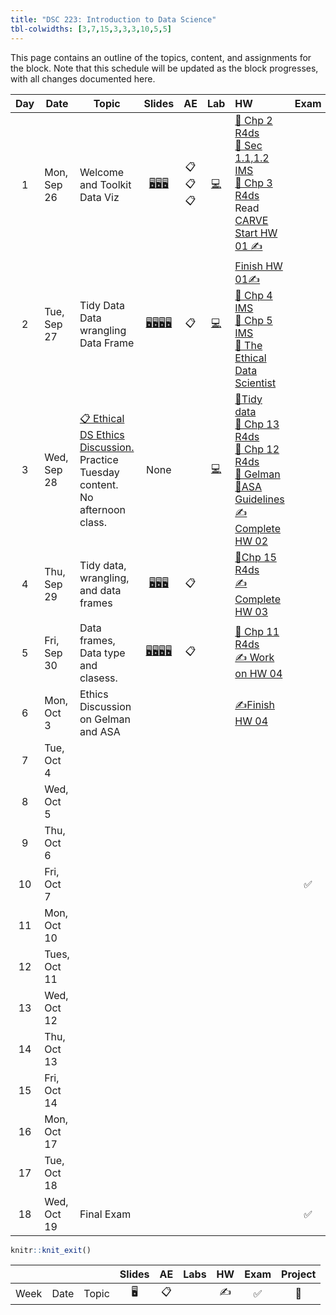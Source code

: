 ```yaml
---
title: "DSC 223: Introduction to Data Science"
tbl-colwidths: [3,7,15,3,3,3,10,5,5]
---
```


This page contains an outline of the topics, content, and assignments for the block. Note that this schedule will be updated as the block progresses, with all changes documented here.

::: column-screen-inset-right
| Day | Date         | Topic                                                                                                                                                      |                                                                                                                                                                               Slides                                                                                                                                                                                |   AE   |                                               Lab                                               | HW                                                                                                                                                                                                                                                                                                                                                                                                                                                                                                                                           | Exam |                Project                 |
|:-----:|-------|---------|:--------:|:-----:|:-----:|:-----------------|:-----:|:-----------:|
|  1  | Mon, Sep 26  | Welcome and Toolkit <br/> Data Viz                                                                                                                         |                                              [🖥️](/course-materials/_slides/u1-d01-welcome/u1-d01-welcome.pdf "u1-d01-welcome")[🖥️](/course-materials/_slides/u1-d02-toolkit-r/u1-d02-toolkit-r.pdf "u1-d02-toolkit-r")[🖥️](/course-materials/_slides/u1-d03-toolkit-git/u1-d03-toolkit-git.pdf "u1-d03-toolkit-git")                                               | 📋📋📋 |    [💻](/course-materials/lab-instructions/lab-01/lab-01-hello-r.html "Lab 01 Instructions")    | [📖 Chp 2 R4ds](https://r4ds.had.co.nz/explore-intro.html "Read Chapter 2 R4ds") <br/> [📖 Sec 1.1,1.2 IMS](https://openintro-ims.netlify.app/data-hello.html "Sec 1.1,1.2 IMS") <br/> [📖 Chp 3 R4ds](https://r4ds.had.co.nz/data-visualisation.html "Read Chapter 2 R4ds") <br/> Read [CARVE](/course-materials/documents/CARVE.pdf) <br/> [Start HW 01 ✍️](/course-materials/hw-instructions/hw-01/hw-01-pet-names.html "Your version available via GitHub")                                                                              |      |                                        |
|  2  | Tue, Sep 27  | Tidy Data <br/> Data wrangling <br/> Data Frame                                                                                                            |             [🖥️](/course-materials/_slides/u2-d01-data-viz/u2-d01-data-viz.pdf "u2-d01-data-viz")[🖥️](/course-materials/_slides/u2-d02-ggplot2/u2-d02-ggplot2.pdf "u2-d02-ggplot2")[🖥️](/course-materials/_slides/u2-d03-viz-num/u2-d03-viz-num.pdf "u2-d03-viz-num")[🖥️](/course-materials/_slides/u2-d04-viz-cat/u2-d04-viz-cat.pdf "u2-d04-viz-cat")             |   📋   |    [💻](/course-materials/lab-instructions/lab-01/lab-01-hello-r.html "Lab 01 Instructions")    | [Finish HW 01](/course-materials/hw-instructions/hw-01/hw-01-pet-names.html)[✍️](/course-materials/hw-instructions/hw-01/hw-01-pet-names.html "Your version available via GitHub") <br/> [📖 Chp 4 IMS](https://openintro-ims.netlify.app/explore-categorical.html "Sec 1.1,1.2 IMS") <br/> [📖 Chp 5 IMS](https://openintro-ims.netlify.app/explore-numerical.html "Read Chapter 2 R4ds") <br/> [📖 The Ethical Data Scientist](https://slate.com/technology/2016/02/how-to-bring-better-ethics-to-data-science.html "Read Chapter 2 R4ds") |      |                                        |
|  3  | Wed, Sep 28  | [📋 Ethical DS Ethics Discussion.](/course-materials/class-discussion/ethical_ds_discussion.qmd) <br/> Practice Tuesday content. <br/> No afternoon class. |                                                                                                                                                                                None                                                                                                                                                                                 |        | [💻](/course-materials/lab-instructions/lab-02/lab-02-plastic-waste.html "Lab 02 Instructions") | [📖Tidy data](https://www.jstatsoft.org/article/view/v059i10) <br/> [📖 Chp 13 R4ds](https://r4ds.had.co.nz/relational-data.html) <br/> [📖 Chp 12 R4ds](https://r4ds.had.co.nz/tidy-data.html) <br/> [📖 Gelman](http://www.stat.columbia.edu/~gelman/research/published/ChanceEthics14.pdf) <br/> [📖ASA Guidelines](https://www.amstat.org/your-career/ethical-guidelines-for-statistical-practice) [✍️Complete HW 02](/course-materials/hw-instructions/hw-02/hw-02-airbnb-edi.html "Your version available via GitHub")                 |      |                                        |
|  4  | Thu, Sep 29  | Tidy data, wrangling, and data frames                                                                                                                      |                                     [🖥️](/course-materials/_slides/u2-d05-tidy-data/u2-d05-tidy-data.pdf "u2-d05-tidy-data")[🖥️](/course-materials/_slides/u2-d06-grammar-wrangle/u2-d06-grammar-wrangle.pdf "u2-d06-grammar-wrangle")[🖥️](/course-materials/_slides/u2-d07-single-df/u2-d07-single-df.pdf "u2-d07-single-df")                                      |   📋   |                                                                                                 | [📖Chp 15 R4ds](https://r4ds.had.co.nz/factors.html) <br/>[✍️ Complete HW 03](/course-materials/hw-instructions/hw-03/hw-03-accidents.html "Your version available via GitHub")                                                                                                                                                                                                                                                                                                                                                              |      |        📂Project Group Meeting         |
|  5  | Fri, Sep 30  | Data frames, Data type and clasess.                                                                                                                        | [🖥️](/course-materials/_slides/u2-d08-multi-df/u2-d08-multi-df.pdf "u2-d08-multi-df")[🖥️](/course-materials/_slides/u2-d09-tidying/u2-d09-tidying.pdf "u2-d09-tidying")[🖥️](/course-materials/_slides/u2-d10-data-types/u2-d10-data-types.pdf "u2-d10-data-types")[🖥️](/course-materials/_slides/u2-d11-data-classes/u2-d11-data-classes.pdf "u2-d11-data-classes") |   📋   |                                                                                                 | [📖 Chp 11 R4ds](https://r4ds.had.co.nz/data-import.html) <br/> [✍️ Work on HW 04](/course-materials/hw-instructions/hw-04/hw-04-college-majors.html "Your version available via GitHub")                                                                                                                                                                                                                                                                                                                                                    |      | 📂 Proposal Meetings. Afternoon class. |
|  6  | Mon, Oct 3   | Ethics Discussion on Gelman and ASA                                                                                                                        |                                                                                                                                                                                                                                                                                                                                                                     |        |                                                                                                 | [✍️Finish HW 04](/course-materials/hw-instructions/hw-04/hw-04-college-majors.html "Due at 9am on Oct 4th")                                                                                                                                                                                                                                                                                                                                                                                                                                  |      |                                        |
|  7  | Tue, Oct 4   |                                                                                                                                                            |                                                                                                                                                                                                                                                                                                                                                                     |        |                                                                                                 |                                                                                                                                                                                                                                                                                                                                                                                                                                                                                                                                              |      |                                        |
|  8  | Wed, Oct 5   |                                                                                                                                                            |                                                                                                                                                                                                                                                                                                                                                                     |        |                                                                                                 |                                                                                                                                                                                                                                                                                                                                                                                                                                                                                                                                              |      |                                        |
|  9  | Thu, Oct 6   |                                                                                                                                                            |                                                                                                                                                                                                                                                                                                                                                                     |        |                                                                                                 |                                                                                                                                                                                                                                                                                                                                                                                                                                                                                                                                              |      |                                        |
| 10  | Fri, Oct 7   |                                                                                                                                                            |                                                                                                                                                                                                                                                                                                                                                                     |        |                                                                                                 |                                                                                                                                                                                                                                                                                                                                                                                                                                                                                                                                              |  ✅  |                   📂                   |
| 11  | Mon, Oct 10  |                                                                                                                                                            |                                                                                                                                                                                                                                                                                                                                                                     |        |                                                                                                 |                                                                                                                                                                                                                                                                                                                                                                                                                                                                                                                                              |      |                                        |
| 12  | Tues, Oct 11 |                                                                                                                                                            |                                                                                                                                                                                                                                                                                                                                                                     |        |                                                                                                 |                                                                                                                                                                                                                                                                                                                                                                                                                                                                                                                                              |      |                                        |
| 13  | Wed, Oct 12  |                                                                                                                                                            |                                                                                                                                                                                                                                                                                                                                                                     |        |                                                                                                 |                                                                                                                                                                                                                                                                                                                                                                                                                                                                                                                                              |      |                                        |
| 14  | Thu, Oct 13  |                                                                                                                                                            |                                                                                                                                                                                                                                                                                                                                                                     |        |                                                                                                 |                                                                                                                                                                                                                                                                                                                                                                                                                                                                                                                                              |      |                                        |
| 15  | Fri, Oct 14  |                                                                                                                                                            |                                                                                                                                                                                                                                                                                                                                                                     |        |                                                                                                 |                                                                                                                                                                                                                                                                                                                                                                                                                                                                                                                                              |      |                   📂                   |
| 16  | Mon, Oct 17  |                                                                                                                                                            |                                                                                                                                                                                                                                                                                                                                                                     |        |                                                                                                 |                                                                                                                                                                                                                                                                                                                                                                                                                                                                                                                                              |      |                                        |
| 17  | Tue, Oct 18  |                                                                                                                                                            |                                                                                                                                                                                                                                                                                                                                                                     |        |                                                                                                 |                                                                                                                                                                                                                                                                                                                                                                                                                                                                                                                                              |      |                   📂                   |
| 18  | Wed, Oct 19  | Final Exam                                                                                                                                                 |                                                                                                                                                                                                                                                                                                                                                                     |        |                                                                                                 |                                                                                                                                                                                                                                                                                                                                                                                                                                                                                                                                              |  ✅  |                                        |
:::

```r
knitr::knit_exit()
```

|      |      |       | Slides | AE  | Labs | HW  | Exam | Project |
|------|------|-------|:------:|:---:|:----:|:---:|:----:|:-------:|
| Week | Date | Topic |   🖥️   | 📋  |      | ✍️  |  ✅  |   📂    |

